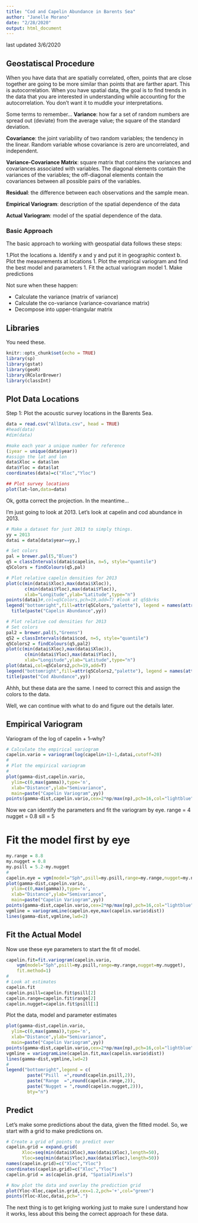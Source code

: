 ```yaml
---
title: "Cod and Capelin Abundance in Barents Sea"
author: "Janelle Morano"
date: "2/28/2020"
output: html_document
---
```

last updated 3/6/2020

## Geostatiscal Procedure
When you have data that are spatially correlated, often, points that are close together are going to be more similar than points that are farther apart. This is autocorrelation. When you have spatial data, the goal is to find trends in the data that you are interested in understanding while accounting for the  autocorrelation. You don't want it to muddle your interpretations. 

Some terms to remember...
**Variance**: how far a set of random numbers are spread out (deviate) from the average value; the square of the standard deviation.

**Covariance**: the joint variability of two random variables; the tendency in the linear. Random variable whose covariance is zero are uncorrelated, and independent.

**Variance-Covariance Matrix**: square matrix that contains the variances and covariances associated with variables. The diagonal elements contain the variances of the variables; the off-diagonal elements contain the covariances between all possible pairs of the variables.

**Residual**: the difference between each observations and the sample mean.

**Empirical Variogram**: description of the spatial dependence of the data

**Actual Variogram**: model of the spatial dependence of the data.

### Basic Approach

The basic approach to working with geospatial data follows these steps:

1.Plot the locations
    a.  Identify x and y and put it in geographic context
    b.  Plot the measurements at locations
1. Plot the empirical variogram and find the best model and parameters
1. Fit the actual variogram model
1. Make predictions
    
Not sure when these happen:

* Calculate the variance (matrix of variance)
* Calculate the co-variance (variance-covariance matrix)
* Decompose into upper-triangular matrix


## Libraries
You need these.

```r
knitr::opts_chunk$set(echo = TRUE)
library(sp)
library(gstat)
library(geoR)
library(RColorBrewer)
library(classInt)
```

## Plot Data Locations

Step 1: Plot the acoustic survey locations in the Barents Sea.

```r
data = read.csv("AllData.csv", head = TRUE)
#head(data)
#dim(data)

#make each year a unique number for reference
(iyear = unique(data$year))
#assign the lat and lon
data$Xloc = data$lon
data$Yloc = data$lat
coordinates(data)=c("Xloc","Yloc")

## Plot survey locations
plot(lat~lon,data=data)
```

Ok, gotta correct the projection. In the meantime...

I'm just going to look at 2013. Let's look at capelin and cod abundance in 2013.

``` r
# Make a dataset for just 2013 to simply things.
yy = 2013
datai = data[data$year==yy,]

# Set colors
pal = brewer.pal(5,"Blues")
q5 = classIntervals(datai$capelin, n=5, style="quantile")
q5Colors = findColours(q5,pal)

# Plot relative capelin densities for 2013
plot(c(min(datai$Xloc),max(datai$Xloc)),
       c(min(datai$Yloc),max(datai$Yloc)),
       xlab="Longitude",ylab="Latitude",type="n")
points(datai)#,col=q5Colors,pch=19,add=T) #look at q5$brks
legend("bottomright",fill=attr(q5Colors,"palette"),	legend = names(attr(q5Colors,"table")),bty="n")
  title(paste("Capelin Abundance",yy))

# Plot relative cod densities for 2013
# Set colors
pal2 = brewer.pal(5,"Greens")
q52 = classIntervals(datai$cod, n=5, style="quantile")
q5Colors2 = findColours(q5,pal2)
plot(c(min(datai$Xloc),max(datai$Xloc)),
       c(min(datai$Yloc),max(datai$Yloc)),
       xlab="Longitude",ylab="Latitude",type="n")
plot(datai,col=q5Colors2,pch=19,add=T)
legend("bottomright",fill=attr(q5Colors2,"palette"), legend = names(attr(q5Colors2,"table")),bty="n")
title(paste("Cod Abundance",yy))
```
Ahhh, but these data are the same. I need to correct this and assign the colors to the data.

Well, we can continue with what to do and figure out the details later.

## Empirical Variogram
Variogram of the log of capelin + 1--why?

``` r
# Calculate the empirical variogram
capelin.vario = variogram(log(capelin+1)~1,datai,cutoff=20)
#
# Plot the empirical variogram
#
plot(gamma~dist,capelin.vario,
  ylim=c(0,max(gamma)),type='n',
  xlab="Distance",ylab="Semivariance",
  main=paste("Capelin Variogram",yy))
points(gamma~dist,capelin.vario,cex=2*np/max(np),pch=16,col="lightblue")
```
Now we can identify the parameters and fit the variogram by eye.
range = 4
nugget = 0.8
sill = 5

# Fit the model first by eye
```r
my.range = 8.8
my.nugget = 0.8
my.psill = 5.2-my.nugget
#
capelin.eye = vgm(model="Sph",psill=my.psill,range=my.range,nugget=my.nugget)
plot(gamma~dist,capelin.vario,
  ylim=c(0,max(gamma)),type='n',
  xlab="Distance",ylab="Semivariance",
  main=paste("Capelin Variogram",yy))
points(gamma~dist,capelin.vario,cex=2*np/max(np),pch=16,col="lightblue")
vgmline = variogramLine(capelin.eye,max(capelin.vario$dist))
lines(gamma~dist,vgmline,lwd=2)
```

## Fit the Actual Model
Now use these eye parameters to start the fit of model.

```r
capelin.fit=fit.variogram(capelin.vario,
	vgm(model="Sph",psill=my.psill,range=my.range,nugget=my.nugget),
	fit.method=1)
#
# Look at estimates
capelin.fit
capelin.psill=capelin.fit$psill[2]
capelin.range=capelin.fit$range[2]
capelin.nugget=capelin.fit$psill[1]
```

Plot the data, model and parameter estimates

```r
plot(gamma~dist,capelin.vario,
  ylim=c(0,max(gamma)),type='n',
  xlab="Distance",ylab="Semivariance",
  main=paste("Capelin Variogram",yy))
points(gamma~dist,capelin.vario,cex=2*np/max(np),pch=16,col="lightblue")
vgmline = variogramLine(capelin.fit,max(capelin.vario$dist))
lines(gamma~dist,vgmline,lwd=2)
#
legend("bottomright",legend = c(
		paste("Psill  =",round(capelin.psill,2)),
		paste("Range  =",round(capelin.range,2)),
		paste("Nugget = ",round(capelin.nugget,2))),
	   	bty="n")
```

## Predict
Let's make some predictions about the data, given the fitted model. So, we start with a grid to make predictions on.

```r
# Create a grid of points to predict over
capelin.grid = expand.grid(
      Xloc=seq(min(datai$Xloc),max(datai$Xloc),length=50),
      Yloc=seq(min(datai$Yloc),max(datai$Yloc),length=50))
names(capelin.grid)=c("Xloc","Yloc")
coordinates(capelin.grid)=c("Xloc","Yloc")
capelin.grid = as(capelin.grid, "SpatialPixels")

# Now plot the data and overlay the prediction grid
plot(Yloc~Xloc,capelin.grid,cex=1.2,pch='+',col="green")
points(Yloc~Xloc,datai,pch=".")	
```

The next thing is to get kriging working just to make sure I understand how it works, less about this being the correct approach for these data.

